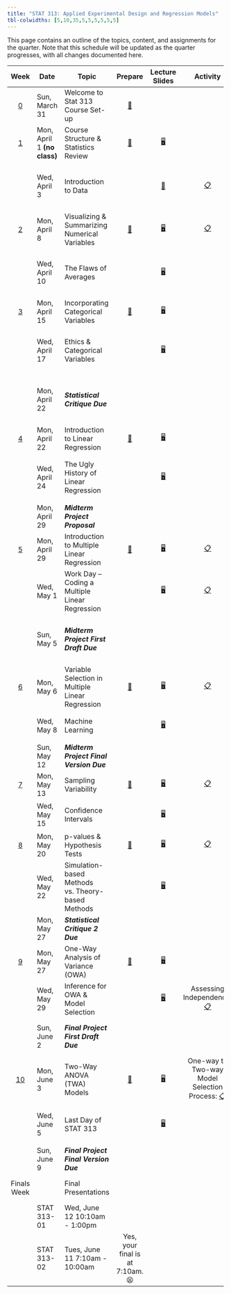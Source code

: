 ```yaml
---
title: "STAT 313: Applied Experimental Design and Regression Models"
tbl-colwidths: [5,10,35,5,5,5,5,5,5]
---
```


This page contains an outline of the topics, content, and assignments for the quarter. Note that this schedule will be updated as the quarter progresses, with all changes documented here.

::: column-screen-inset-right
+-------------------------+-----------------------------+---------------------------------------------------+----------------------------------------------+------------------------------------------------------------------------------------+---------------------------------------------------------------------------------------------------------------------------------------------------------------------+--------------------------------------------------------------------------------------------------------------------------------------+---------------------------------------------------------------------------------------------------------------------------+---------------------------------------------------------------------------------------------------------------------------------------------------------------------------------------------------------------------+
| Week                    | Date                        | Topic                                             | Prepare                                      | Lecture Slides                                                                     | Activity                                                                                                                                                            | Lab                                                                                                                                  | Critique                                                                                                                  | Project                                                                                                                                                                                                             |
+:=======================:+=============================+===================================================+:============================================:+:==================================================================================:+:===================================================================================================================================================================:+:====================================================================================================================================:+:=========================================================================================================================:+:===================================================================================================================================================================================================================:+
| [0](weeks/week-0.qmd)   | Sun, March 31               | Welcome to Stat 313 Course Set-up                 | [📖](weeks/week-0.qmd "Course Set-up")       |                                                                                    |                                                                                                                                                                     |                                                                                                                                      |                                                                                                                           |                                                                                                                                                                                                                     |
+-------------------------+-----------------------------+---------------------------------------------------+----------------------------------------------+------------------------------------------------------------------------------------+---------------------------------------------------------------------------------------------------------------------------------------------------------------------+--------------------------------------------------------------------------------------------------------------------------------------+---------------------------------------------------------------------------------------------------------------------------+---------------------------------------------------------------------------------------------------------------------------------------------------------------------------------------------------------------------+
| [1](weeks/week-1.qmd)   | Mon, April 1 **(no class)** | Course Structure & Statistics Review              | [📖](weeks/week-1.qmd "Week 1 Coursework")   | [🖥](slides/week1-day1-alt.qmd "Week 1 Review Lecture Slides")                      |                                                                                                                                                                     |                                                                                                                                      |                                                                                                                           |                                                                                                                                                                                                                     |
+-------------------------+-----------------------------+---------------------------------------------------+----------------------------------------------+------------------------------------------------------------------------------------+---------------------------------------------------------------------------------------------------------------------------------------------------------------------+--------------------------------------------------------------------------------------------------------------------------------------+---------------------------------------------------------------------------------------------------------------------------+---------------------------------------------------------------------------------------------------------------------------------------------------------------------------------------------------------------------+
|                         | Wed, April 3                | Introduction to Data                              |                                              | [🎥](https://www.youtube.com/watch?v=_f3latmOhew "Video on How to Work in Quarto") | [📋](activity/week-1-quarto.qmd "Links to video, textbook, and tutorial resources")                                                                                 | [💻](labs/lab-1.qmd "Lab 1") </br> Due April 8 </br> [Lab 1 Feedback](labs/grading-guides/lab1_feedback.md "Lab 1 Feedback")         |                                                                                                                           |                                                                                                                                                                                                                     |
+-------------------------+-----------------------------+---------------------------------------------------+----------------------------------------------+------------------------------------------------------------------------------------+---------------------------------------------------------------------------------------------------------------------------------------------------------------------+--------------------------------------------------------------------------------------------------------------------------------------+---------------------------------------------------------------------------------------------------------------------------+---------------------------------------------------------------------------------------------------------------------------------------------------------------------------------------------------------------------+
| [2](weeks/week-2.qmd)   | Mon, April 8                | Visualizing & Summarizing Numerical Variables     | [📖](weeks/week-2.qmd "Week 2 Coursework")   | [🖥](slides/week2-day1.qmd "Week 2 Review Lecture Slides")                          | [📋](https://bit.ly/week-2-code-along "Code Along Activity")                                                                                                        |                                                                                                                                      |                                                                                                                           |                                                                                                                                                                                                                     |
+-------------------------+-----------------------------+---------------------------------------------------+----------------------------------------------+------------------------------------------------------------------------------------+---------------------------------------------------------------------------------------------------------------------------------------------------------------------+--------------------------------------------------------------------------------------------------------------------------------------+---------------------------------------------------------------------------------------------------------------------------+---------------------------------------------------------------------------------------------------------------------------------------------------------------------------------------------------------------------+
|                         | Wed, April 10               | The Flaws of Averages                             |                                              | [🖥](slides/week2-day2.qmd "Week 2 Lab Warm-up Lecture Slides")                     |                                                                                                                                                                     | [💻](labs/lab-2.qmd "Lab 2") </br> Due April 15 </br> [Lab 2 Feedback](labs/grading-guides/lab-2-grading-guide.qmd "Lab 2 Feedback") |                                                                                                                           |                                                                                                                                                                                                                     |
+-------------------------+-----------------------------+---------------------------------------------------+----------------------------------------------+------------------------------------------------------------------------------------+---------------------------------------------------------------------------------------------------------------------------------------------------------------------+--------------------------------------------------------------------------------------------------------------------------------------+---------------------------------------------------------------------------------------------------------------------------+---------------------------------------------------------------------------------------------------------------------------------------------------------------------------------------------------------------------+
| [3](weeks/week-3.qmd)   | Mon, April 15               | Incorporating Categorical Variables               | [📖](weeks/week-3.qmd "Week 3 Courswork")    | [🖥](slides/week3-day1.qmd "Week 3 Review Lecture Slides")                          |                                                                                                                                                                     |                                                                                                                                      |                                                                                                                           |                                                                                                                                                                                                                     |
+-------------------------+-----------------------------+---------------------------------------------------+----------------------------------------------+------------------------------------------------------------------------------------+---------------------------------------------------------------------------------------------------------------------------------------------------------------------+--------------------------------------------------------------------------------------------------------------------------------------+---------------------------------------------------------------------------------------------------------------------------+---------------------------------------------------------------------------------------------------------------------------------------------------------------------------------------------------------------------+
|                         | Wed, April 17               | Ethics & Categorical Variables                    |                                              | [🖥](slides/week3-day2.qmd "Week 3 Review Lab Slides")                              |                                                                                                                                                                     | [💻](labs/lab-3.qmd "Lab 3") </br> Due April 22 </br> [Lab 3 Feedback](labs/grading-guides/lab-3-grading-guide.qmd "Lab 3 Feedback") |                                                                                                                           |                                                                                                                                                                                                                     |
+-------------------------+-----------------------------+---------------------------------------------------+----------------------------------------------+------------------------------------------------------------------------------------+---------------------------------------------------------------------------------------------------------------------------------------------------------------------+--------------------------------------------------------------------------------------------------------------------------------------+---------------------------------------------------------------------------------------------------------------------------+---------------------------------------------------------------------------------------------------------------------------------------------------------------------------------------------------------------------+
|                         | Mon, April 22               | ***Statistical Critique Due***                    |                                              |                                                                                    |                                                                                                                                                                     |                                                                                                                                      | [✍](critique/critique-1.qmd "Statistical Critique 1")\                                                                    |                                                                                                                                                                                                                     |
|                         |                             |                                                   |                                              |                                                                                    |                                                                                                                                                                     |                                                                                                                                      | </br> [Statistical Critique 1 Feedback](critique/grading-guides/critique-1-grading.qmd "Statistical Critique 1 Feedback") |                                                                                                                                                                                                                     |
+-------------------------+-----------------------------+---------------------------------------------------+----------------------------------------------+------------------------------------------------------------------------------------+---------------------------------------------------------------------------------------------------------------------------------------------------------------------+--------------------------------------------------------------------------------------------------------------------------------------+---------------------------------------------------------------------------------------------------------------------------+---------------------------------------------------------------------------------------------------------------------------------------------------------------------------------------------------------------------+
| [4](weeks/week-4.qmd)   | Mon, April 22               | Introduction to Linear Regression                 | [📖](weeks/week-4.qmd "Week 4 Coursework")   | [🖥](slides/week4-day1.qmd "Week 4 Review Lecture Slides")                          |                                                                                                                                                                     |                                                                                                                                      |                                                                                                                           |                                                                                                                                                                                                                     |
+-------------------------+-----------------------------+---------------------------------------------------+----------------------------------------------+------------------------------------------------------------------------------------+---------------------------------------------------------------------------------------------------------------------------------------------------------------------+--------------------------------------------------------------------------------------------------------------------------------------+---------------------------------------------------------------------------------------------------------------------------+---------------------------------------------------------------------------------------------------------------------------------------------------------------------------------------------------------------------+
|                         | Wed, April 24               | The Ugly History of Linear Regression             |                                              | [🖥](slides/week4-day2.qmd "Week 4 Review Lab Slides")                              |                                                                                                                                                                     | [💻](labs/lab-4.qmd "Lab 4") </br> Due April 29 </br> [Lab 4 Feedback](labs/grading-guides/lab-4-grading-guide.qmd "Lab 4 Feedback") |                                                                                                                           |                                                                                                                                                                                                                     |
+-------------------------+-----------------------------+---------------------------------------------------+----------------------------------------------+------------------------------------------------------------------------------------+---------------------------------------------------------------------------------------------------------------------------------------------------------------------+--------------------------------------------------------------------------------------------------------------------------------------+---------------------------------------------------------------------------------------------------------------------------+---------------------------------------------------------------------------------------------------------------------------------------------------------------------------------------------------------------------+
|                         | Mon, April 29               | ***Midterm Project Proposal***                    |                                              |                                                                                    |                                                                                                                                                                     |                                                                                                                                      |                                                                                                                           | [📁 STAT 313](project/midterm-project/midterm-proposal-313.qmd "Midterm Project Proposal")                                                                                                                          |
+-------------------------+-----------------------------+---------------------------------------------------+----------------------------------------------+------------------------------------------------------------------------------------+---------------------------------------------------------------------------------------------------------------------------------------------------------------------+--------------------------------------------------------------------------------------------------------------------------------------+---------------------------------------------------------------------------------------------------------------------------+---------------------------------------------------------------------------------------------------------------------------------------------------------------------------------------------------------------------+
| [5](weeks/week-5.qmd)   | Mon, April 29               | Introduction to Multiple Linear Regression        | [📖](weeks/week-5.qmd "Week 5 Coursework")   | [🖥](slides/week5-day1.qmd "Week 5 Review Lecture Slides")                          | [📋](activity/week-5-sample-selection.qmd "Sample Selection & Scope of Inference Activity")                                                                         |                                                                                                                                      |                                                                                                                           |                                                                                                                                                                                                                     |
+-------------------------+-----------------------------+---------------------------------------------------+----------------------------------------------+------------------------------------------------------------------------------------+---------------------------------------------------------------------------------------------------------------------------------------------------------------------+--------------------------------------------------------------------------------------------------------------------------------------+---------------------------------------------------------------------------------------------------------------------------+---------------------------------------------------------------------------------------------------------------------------------------------------------------------------------------------------------------------+
|                         | Wed, May 1                  | Work Day -- Coding a Multiple Linear Regression   |                                              | [🖥](slides/week5-day2.qmd "Midterm Project Warm-up Slides")                        | [📋](activity/week-5-model-justification.qmd "Model Justification Critique")                                                                                        |                                                                                                                                      |                                                                                                                           |                                                                                                                                                                                                                     |
+-------------------------+-----------------------------+---------------------------------------------------+----------------------------------------------+------------------------------------------------------------------------------------+---------------------------------------------------------------------------------------------------------------------------------------------------------------------+--------------------------------------------------------------------------------------------------------------------------------------+---------------------------------------------------------------------------------------------------------------------------+---------------------------------------------------------------------------------------------------------------------------------------------------------------------------------------------------------------------+
|                         | Sun, May 5                  | ***Midterm Project First Draft Due***             |                                              |                                                                                    |                                                                                                                                                                     |                                                                                                                                      |                                                                                                                           | Grading Rubric: [✅](project/midterm-project/midterm-project-grading-rubric.qmd "Midterm Project Grading Rubric")                                                                                                   |
|                         |                             |                                                   |                                              |                                                                                    |                                                                                                                                                                     |                                                                                                                                      |                                                                                                                           |                                                                                                                                                                                                                     |
|                         |                             |                                                   |                                              |                                                                                    |                                                                                                                                                                     |                                                                                                                                      |                                                                                                                           | Feedback: [📣](project/midterm-project-help/midterm-project-feedback.qmd "Midterm Project Feedback Guide")                                                                                                          |
+-------------------------+-----------------------------+---------------------------------------------------+----------------------------------------------+------------------------------------------------------------------------------------+---------------------------------------------------------------------------------------------------------------------------------------------------------------------+--------------------------------------------------------------------------------------------------------------------------------------+---------------------------------------------------------------------------------------------------------------------------+---------------------------------------------------------------------------------------------------------------------------------------------------------------------------------------------------------------------+
| [6](weeks/week-6.qmd)   | Mon, May 6                  | Variable Selection in Multiple Linear Regression  | [📖](weeks/week-6.qmd "Week 6 Coursework")   | [🖥](slides/week6-day1.qmd "Week 6 Review Lecture Slides")                          | [📋](activity/week-6-model-selection.qmd "Model Selection Activity")                                                                                                |                                                                                                                                      |                                                                                                                           |                                                                                                                                                                                                                     |
+-------------------------+-----------------------------+---------------------------------------------------+----------------------------------------------+------------------------------------------------------------------------------------+---------------------------------------------------------------------------------------------------------------------------------------------------------------------+--------------------------------------------------------------------------------------------------------------------------------------+---------------------------------------------------------------------------------------------------------------------------+---------------------------------------------------------------------------------------------------------------------------------------------------------------------------------------------------------------------+
|                         | Wed, May 8                  | Machine Learning                                  |                                              | [🖥](slides/week6-day2.qmd "Week 6 Lab Review Slides")                              |                                                                                                                                                                     | [💻](labs/lab-6.qmd "Lab 6") </br> Due May 13 </br>                                                                                  |                                                                                                                           |                                                                                                                                                                                                                     |
+-------------------------+-----------------------------+---------------------------------------------------+----------------------------------------------+------------------------------------------------------------------------------------+---------------------------------------------------------------------------------------------------------------------------------------------------------------------+--------------------------------------------------------------------------------------------------------------------------------------+---------------------------------------------------------------------------------------------------------------------------+---------------------------------------------------------------------------------------------------------------------------------------------------------------------------------------------------------------------+
|                         | Sun, May 12                 | ***Midterm Project Final Version Due***           |                                              |                                                                                    |                                                                                                                                                                     |                                                                                                                                      |                                                                                                                           | Grading Rubric: [✅](project/midterm-project/midterm-project-grading-rubric.qmd "Midterm Project Grading Rubric")                                                                                                   |
+-------------------------+-----------------------------+---------------------------------------------------+----------------------------------------------+------------------------------------------------------------------------------------+---------------------------------------------------------------------------------------------------------------------------------------------------------------------+--------------------------------------------------------------------------------------------------------------------------------------+---------------------------------------------------------------------------------------------------------------------------+---------------------------------------------------------------------------------------------------------------------------------------------------------------------------------------------------------------------+
| [7](weeks/week-7.qmd)   | Mon, May 13                 | Sampling Variability                              | [📖](weeks/week-7.qmd "Week 7 Coursework")   | [🖥](slides/week7-day1.qmd "Week 7 Review Lecture Slides")                          | [📋](activity/week-7-sampling-activity.qmd "Exploring Sampling Concepts")                                                                                           |                                                                                                                                      |                                                                                                                           |                                                                                                                                                                                                                     |
+-------------------------+-----------------------------+---------------------------------------------------+----------------------------------------------+------------------------------------------------------------------------------------+---------------------------------------------------------------------------------------------------------------------------------------------------------------------+--------------------------------------------------------------------------------------------------------------------------------------+---------------------------------------------------------------------------------------------------------------------------+---------------------------------------------------------------------------------------------------------------------------------------------------------------------------------------------------------------------+
|                         | Wed, May 15                 | Confidence Intervals                              |                                              | [🖥](slides/week7-day2.qmd "Week 7 Lab Review Slides")                              |                                                                                                                                                                     | [💻](labs/lab-7.qmd "Lab 7") </br> Due May 20 </br>                                                                                  |                                                                                                                           |                                                                                                                                                                                                                     |
+-------------------------+-----------------------------+---------------------------------------------------+----------------------------------------------+------------------------------------------------------------------------------------+---------------------------------------------------------------------------------------------------------------------------------------------------------------------+--------------------------------------------------------------------------------------------------------------------------------------+---------------------------------------------------------------------------------------------------------------------------+---------------------------------------------------------------------------------------------------------------------------------------------------------------------------------------------------------------------+
| [8](weeks/week-8.qmd)   | Mon, May 20                 | p-values & Hypothesis Tests                       | [📖](weeks/week-8.qmd "Week 8 Coursework")   | [🖥](slides/week8-day1.qmd "Week 8 Review Lecture Slides")                          | [📋](activity/week-8-grade-check.qmd "Grade Check-in")                                                                                                              |                                                                                                                                      |                                                                                                                           |                                                                                                                                                                                                                     |
+-------------------------+-----------------------------+---------------------------------------------------+----------------------------------------------+------------------------------------------------------------------------------------+---------------------------------------------------------------------------------------------------------------------------------------------------------------------+--------------------------------------------------------------------------------------------------------------------------------------+---------------------------------------------------------------------------------------------------------------------------+---------------------------------------------------------------------------------------------------------------------------------------------------------------------------------------------------------------------+
|                         | Wed, May 22                 | Simulation-based Methods vs. Theory-based Methods |                                              | [🖥](slides/week8-day2.qmd "Week 8 Lab Review Slides")                              |                                                                                                                                                                     | [💻](labs/lab-8.qmd "Lab 8") </br> Due May 27 </br>                                                                                  |                                                                                                                           |                                                                                                                                                                                                                     |
+-------------------------+-----------------------------+---------------------------------------------------+----------------------------------------------+------------------------------------------------------------------------------------+---------------------------------------------------------------------------------------------------------------------------------------------------------------------+--------------------------------------------------------------------------------------------------------------------------------------+---------------------------------------------------------------------------------------------------------------------------+---------------------------------------------------------------------------------------------------------------------------------------------------------------------------------------------------------------------+
|                         | Mon, May 27                 | ***Statistical Critique 2*** ***Due***            |                                              |                                                                                    |                                                                                                                                                                     |                                                                                                                                      | [✍](critique/critique-2.qmd "Statistical Critique 2")                                                                     |                                                                                                                                                                                                                     |
+-------------------------+-----------------------------+---------------------------------------------------+----------------------------------------------+------------------------------------------------------------------------------------+---------------------------------------------------------------------------------------------------------------------------------------------------------------------+--------------------------------------------------------------------------------------------------------------------------------------+---------------------------------------------------------------------------------------------------------------------------+---------------------------------------------------------------------------------------------------------------------------------------------------------------------------------------------------------------------+
| [9](weeks/week-9.qmd)   | Mon, May 27                 | One-Way Analysis of Variance (OWA)                | [📖](weeks/week-9.qmd "Week 9 Coursework")   | [🖥](slides/week9-day1.qmd "One-way ANOVA Review")                                  | \                                                                                                                                                                   |                                                                                                                                      |                                                                                                                           |                                                                                                                                                                                                                     |
+-------------------------+-----------------------------+---------------------------------------------------+----------------------------------------------+------------------------------------------------------------------------------------+---------------------------------------------------------------------------------------------------------------------------------------------------------------------+--------------------------------------------------------------------------------------------------------------------------------------+---------------------------------------------------------------------------------------------------------------------------+---------------------------------------------------------------------------------------------------------------------------------------------------------------------------------------------------------------------+
|                         | Wed, May 29                 | Inference for OWA & Model Selection               |                                              | [🖥](slides/week9-day2.qmd "Coding a One-way ANOVA")                                | Assessing Independence: [📋](project/final-project-help/assess_independence.qmd "Help on Assessing Independence")                                                   |                                                                                                                                      |                                                                                                                           |                                                                                                                                                                                                                     |
+-------------------------+-----------------------------+---------------------------------------------------+----------------------------------------------+------------------------------------------------------------------------------------+---------------------------------------------------------------------------------------------------------------------------------------------------------------------+--------------------------------------------------------------------------------------------------------------------------------------+---------------------------------------------------------------------------------------------------------------------------+---------------------------------------------------------------------------------------------------------------------------------------------------------------------------------------------------------------------+
|                         | Sun, June 2                 | ***Final Project First Draft Due***               |                                              |                                                                                    |                                                                                                                                                                     |                                                                                                                                      |                                                                                                                           | Instructions: [📁](project/final-project/final-project-directions.qmd "Final Project Directions") </br> Grading Rubric: [✅](project/final-project/final-project-grading-rubric.qmd "Final Project Grading Rubric") |
+-------------------------+-----------------------------+---------------------------------------------------+----------------------------------------------+------------------------------------------------------------------------------------+---------------------------------------------------------------------------------------------------------------------------------------------------------------------+--------------------------------------------------------------------------------------------------------------------------------------+---------------------------------------------------------------------------------------------------------------------------+---------------------------------------------------------------------------------------------------------------------------------------------------------------------------------------------------------------------+
| [10](weeks/week-10.qmd) | Mon, June 3                 | Two-Way ANOVA (TWA) Models                        | [📖](weeks/week-10.qmd "Week 10 Coursework") | [🖥](slides/week10-day1.qmd "Week 10 Review Slides")                                | One-way to Two-way Model Selection Process: [📋](project/final-project-help/owa-to-twa-model-selection-process.qmd "Model Selection Process for the Final Project") |                                                                                                                                      |                                                                                                                           |                                                                                                                                                                                                                     |
+-------------------------+-----------------------------+---------------------------------------------------+----------------------------------------------+------------------------------------------------------------------------------------+---------------------------------------------------------------------------------------------------------------------------------------------------------------------+--------------------------------------------------------------------------------------------------------------------------------------+---------------------------------------------------------------------------------------------------------------------------+---------------------------------------------------------------------------------------------------------------------------------------------------------------------------------------------------------------------+
|                         | Wed, June 5                 | Last Day of STAT 313                              |                                              | [🖥](slides/week10-day2.qmd "Final Class Debrief")                                  |                                                                                                                                                                     |                                                                                                                                      |                                                                                                                           | What **should not** be in your project: [📋](project/final-project-help/no-gos.qmd "Things that don't belong in your report!")                                                                                      |
+-------------------------+-----------------------------+---------------------------------------------------+----------------------------------------------+------------------------------------------------------------------------------------+---------------------------------------------------------------------------------------------------------------------------------------------------------------------+--------------------------------------------------------------------------------------------------------------------------------------+---------------------------------------------------------------------------------------------------------------------------+---------------------------------------------------------------------------------------------------------------------------------------------------------------------------------------------------------------------+
|                         | Sun, June 9                 | ***Final Project Final Version Due***             |                                              |                                                                                    |                                                                                                                                                                     |                                                                                                                                      |                                                                                                                           | Grading Rubric: [✅](project/final-project/final-project-grading-rubric.qmd "Final Project Grading Rubric")                                                                                                         |
+-------------------------+-----------------------------+---------------------------------------------------+----------------------------------------------+------------------------------------------------------------------------------------+---------------------------------------------------------------------------------------------------------------------------------------------------------------------+--------------------------------------------------------------------------------------------------------------------------------------+---------------------------------------------------------------------------------------------------------------------------+---------------------------------------------------------------------------------------------------------------------------------------------------------------------------------------------------------------------+
| Finals Week             |                             | Final Presentations                               |                                              |                                                                                    |                                                                                                                                                                     |                                                                                                                                      |                                                                                                                           | Presentation Instructions:[📁](project/final-presentations/presentation-instructions.qmd "Final Presentation Instructions")                                                                                         |
+-------------------------+-----------------------------+---------------------------------------------------+----------------------------------------------+------------------------------------------------------------------------------------+---------------------------------------------------------------------------------------------------------------------------------------------------------------------+--------------------------------------------------------------------------------------------------------------------------------------+---------------------------------------------------------------------------------------------------------------------------+---------------------------------------------------------------------------------------------------------------------------------------------------------------------------------------------------------------------+
|                         | STAT 313-01                 | Wed, June 12 10:10am - 1:00pm                     |                                              |                                                                                    |                                                                                                                                                                     |                                                                                                                                      |                                                                                                                           |                                                                                                                                                                                                                     |
+-------------------------+-----------------------------+---------------------------------------------------+----------------------------------------------+------------------------------------------------------------------------------------+---------------------------------------------------------------------------------------------------------------------------------------------------------------------+--------------------------------------------------------------------------------------------------------------------------------------+---------------------------------------------------------------------------------------------------------------------------+---------------------------------------------------------------------------------------------------------------------------------------------------------------------------------------------------------------------+
|                         | STAT 313-02                 | Tues, June 11 7:10am - 10:00am                    | Yes, your final is at 7:10am. 😫             |                                                                                    |                                                                                                                                                                     |                                                                                                                                      |                                                                                                                           |                                                                                                                                                                                                                     |
+-------------------------+-----------------------------+---------------------------------------------------+----------------------------------------------+------------------------------------------------------------------------------------+---------------------------------------------------------------------------------------------------------------------------------------------------------------------+--------------------------------------------------------------------------------------------------------------------------------------+---------------------------------------------------------------------------------------------------------------------------+---------------------------------------------------------------------------------------------------------------------------------------------------------------------------------------------------------------------+
:::

